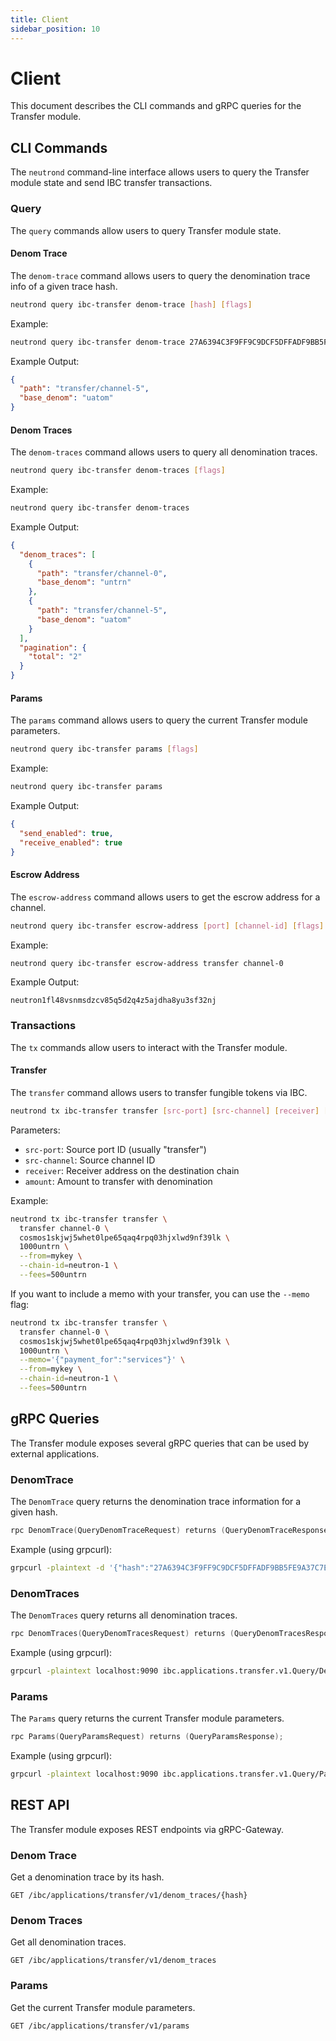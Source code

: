 ```yaml
---
title: Client
sidebar_position: 10
---
```


# Client

This document describes the CLI commands and gRPC queries for the Transfer module.

## CLI Commands

The `neutrond` command-line interface allows users to query the Transfer module state and send IBC transfer transactions.

### Query

The `query` commands allow users to query Transfer module state.

#### Denom Trace

The `denom-trace` command allows users to query the denomination trace info of a given trace hash.

```bash
neutrond query ibc-transfer denom-trace [hash] [flags]
```

Example:

```bash
neutrond query ibc-transfer denom-trace 27A6394C3F9FF9C9DCF5DFFADF9BB5FE9A37C7E92B006199894CF1824DF9AC7C
```

Example Output:

```json
{
  "path": "transfer/channel-5",
  "base_denom": "uatom"
}
```

#### Denom Traces

The `denom-traces` command allows users to query all denomination traces.

```bash
neutrond query ibc-transfer denom-traces [flags]
```

Example:

```bash
neutrond query ibc-transfer denom-traces
```

Example Output:

```json
{
  "denom_traces": [
    {
      "path": "transfer/channel-0",
      "base_denom": "untrn"
    },
    {
      "path": "transfer/channel-5",
      "base_denom": "uatom"
    }
  ],
  "pagination": {
    "total": "2"
  }
}
```

#### Params

The `params` command allows users to query the current Transfer module parameters.

```bash
neutrond query ibc-transfer params [flags]
```

Example:

```bash
neutrond query ibc-transfer params
```

Example Output:

```json
{
  "send_enabled": true,
  "receive_enabled": true
}
```

#### Escrow Address

The `escrow-address` command allows users to get the escrow address for a channel.

```bash
neutrond query ibc-transfer escrow-address [port] [channel-id] [flags]
```

Example:

```bash
neutrond query ibc-transfer escrow-address transfer channel-0
```

Example Output:

```
neutron1fl48vsnmsdzcv85q5d2q4z5ajdha8yu3sf32nj
```

### Transactions

The `tx` commands allow users to interact with the Transfer module.

#### Transfer

The `transfer` command allows users to transfer fungible tokens via IBC.

```bash
neutrond tx ibc-transfer transfer [src-port] [src-channel] [receiver] [amount] [flags]
```

Parameters:
- `src-port`: Source port ID (usually "transfer")
- `src-channel`: Source channel ID
- `receiver`: Receiver address on the destination chain
- `amount`: Amount to transfer with denomination

Example:

```bash
neutrond tx ibc-transfer transfer \
  transfer channel-0 \
  cosmos1skjwj5whet0lpe65qaq4rpq03hjxlwd9nf39lk \
  1000untrn \
  --from=mykey \
  --chain-id=neutron-1 \
  --fees=500untrn
```

If you want to include a memo with your transfer, you can use the `--memo` flag:

```bash
neutrond tx ibc-transfer transfer \
  transfer channel-0 \
  cosmos1skjwj5whet0lpe65qaq4rpq03hjxlwd9nf39lk \
  1000untrn \
  --memo='{"payment_for":"services"}' \
  --from=mykey \
  --chain-id=neutron-1 \
  --fees=500untrn
```

## gRPC Queries

The Transfer module exposes several gRPC queries that can be used by external applications.

### DenomTrace

The `DenomTrace` query returns the denomination trace information for a given hash.

```go
rpc DenomTrace(QueryDenomTraceRequest) returns (QueryDenomTraceResponse);
```

Example (using grpcurl):

```bash
grpcurl -plaintext -d '{"hash":"27A6394C3F9FF9C9DCF5DFFADF9BB5FE9A37C7E92B006199894CF1824DF9AC7C"}' localhost:9090 ibc.applications.transfer.v1.Query/DenomTrace
```

### DenomTraces

The `DenomTraces` query returns all denomination traces.

```go
rpc DenomTraces(QueryDenomTracesRequest) returns (QueryDenomTracesResponse);
```

Example (using grpcurl):

```bash
grpcurl -plaintext localhost:9090 ibc.applications.transfer.v1.Query/DenomTraces
```

### Params

The `Params` query returns the current Transfer module parameters.

```go
rpc Params(QueryParamsRequest) returns (QueryParamsResponse);
```

Example (using grpcurl):

```bash
grpcurl -plaintext localhost:9090 ibc.applications.transfer.v1.Query/Params
```

## REST API

The Transfer module exposes REST endpoints via gRPC-Gateway.

### Denom Trace

Get a denomination trace by its hash.

```
GET /ibc/applications/transfer/v1/denom_traces/{hash}
```

### Denom Traces

Get all denomination traces.

```
GET /ibc/applications/transfer/v1/denom_traces
```

### Params

Get the current Transfer module parameters.

```
GET /ibc/applications/transfer/v1/params
``` 